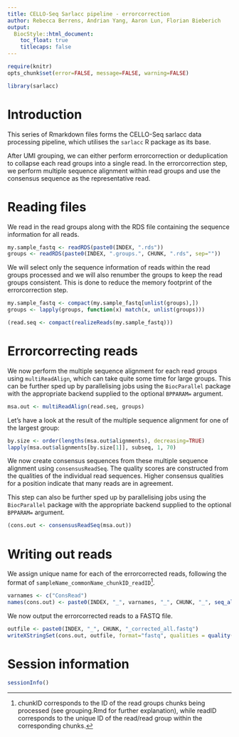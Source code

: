 ```yaml
---
title: CELLO-Seq Sarlacc pipeline - errorcorrection
author: Rebecca Berrens, Andrian Yang, Aaron Lun, Florian Bieberich
output:
  BiocStyle::html_document:
    toc_float: true
    titlecaps: false
---
```


```r
require(knitr)
opts_chunk$set(error=FALSE, message=FALSE, warning=FALSE)
```

```r
library(sarlacc)
```

# Introduction

This series of Rmarkdown files forms the CELLO-Seq sarlacc data processing pipeline, which utilises the `sarlacc` R package as its base.

After UMI grouping, we can either perform errorcorrection or deduplication to collapse each read groups into a single read.
In the errorcorrection step, we perform multiple sequence alignment within read groups and use the consensus sequence as the representative read.

# Reading files

We read in the read groups along with the RDS file containing the sequence information for all reads.

```r
my.sample_fastq <- readRDS(paste0(INDEX, ".rds"))
groups <- readRDS(paste0(INDEX, ".groups.", CHUNK, ".rds", sep=""))
```

We will select only the sequence information of reads within the read groups processed and we will also renumber the groups to keep the read groups consistent.
This is done to reduce the memory footprint of the errorcorrection step.

```r
my.sample_fastq <- compact(my.sample_fastq[unlist(groups),])
groups <- lapply(groups, function(x) match(x, unlist(groups)))

(read.seq <- compact(realizeReads(my.sample_fastq)))
```

# Errorcorrecting reads

We now perform the multiple sequence alignment for each read groups using `multiReadAlign`, which can take quite some time for large groups.
This can be further sped up by parallelising jobs using the `BiocParallel` package with the appropriate backend supplied to the optional `BPPARAM=` argument.

```r
msa.out <- multiReadAlign(read.seq, groups)
```

Let's have a look at the result of the multiple sequence alignment for one of the largest group:

```r
by.size <- order(lengths(msa.out$alignments), decreasing=TRUE)
lapply(msa.out$alignments[by.size[1]], subseq, 1, 70)
```

We now create consensus sequences from these multiple sequence alignment using `consensusReadSeq`.
The quality scores are constructed from the qualities of the individual read sequences.
Higher consensus qualities for a position indicate that many reads are in agreement.

This step can also be further sped up by parallelising jobs using the `BiocParallel` package with the appropriate backend supplied to the optional `BPPARAM=` argument.

```r
(cons.out <- consensusReadSeq(msa.out))
```

# Writing out reads

We assign unique name for each of the errorcorrected reads, following the format of `sampleName_commonName_chunkID_readID`^[chunkID corresponds to the ID of the read groups chunks being processed (see grouping.Rmd for further explanation), while readID corresponds to the unique ID of the read/read group within the corresponding chunks.].

```r
varnames <- c("ConsRead")
names(cons.out) <- paste0(INDEX, "_", varnames, "_", CHUNK, "_", seq_along(cons.out))
```

We now output the errorcorrected reads to a FASTQ file.

```r
outfile <- paste0(INDEX, "_", CHUNK, "_corrected_all.fastq")
writeXStringSet(cons.out, outfile, format="fastq", qualities = quality(cons.out))
```

# Session information

```r
sessionInfo()
```




